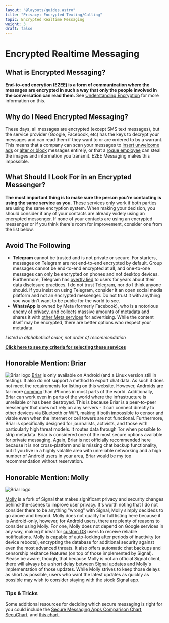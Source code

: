 ```yaml
---
layout: "@layouts/guides.astro"
title: "Privacy: Encrypted Texting/Calling"
topic: Encrypted Realtime Messaging
weight: 3
draft: false
---
```



# Encrypted Realtime Messaging

## What is Encrypted Messaging?

**End-to-end encrytion (E2EE) is a form of communication where the messages are encrypted in such a way that only the people involved in the conversation can read them.** See [Understanding Encryption](/guides/prologue/encryption) for more information on this.

## Why do I Need Encrypted Messaging?

These days, all messages are encrypted (except SMS text messages), but the service provider (Google, Facebook, etc) has the keys to decrypt your messages and can read them if they want to or are ordered to by a warrant. This means that a company can scan your messages to [insert unwelcome ads](https://twitter.com/chrismlacy/status/1409727836093513729) or [alter or block](https://www.theverge.com/2018/12/12/18137795/fcc-text-message-rule-classification-spam) messages entirely, or that a [rogue employee](https://www.uscybersecurity.net/cyberNews/shopify-breach/) can steal the images and information you transmit. E2EE Messaging makes this impossible.

## What Should I Look For in an Encrypted Messenger?

**The most important thing is to make sure the person you're contacting is using the same service as you.** These services only work if both parties are using the same encryption system. When making your decision, you should consider if any of your contacts are already widely using an encrypted messenger. If none of your contacts are using an encrypted messenger or if you think there's room for improvement, consider one from the list below.

## Avoid The Following

<Highlighting variant="warning">

- **Telegram** cannot be trusted and is not private or secure. For starters, messages on Telegram are not end-to-end encrypted by default. Group messages cannot be end-to-end encrypted at all, and one-to-one messages can only be encrypted on phones and not desktop devices. Furthermore, Telegram has [overtly lied](https://www.youtube.com/watch?v=mOHzG-Xp978) to users for years about their data disclosure practices. I do not trust Telegram, nor do I think anyone should. If you insist on using Telegram, consider it an open social media platform and not an encrypted messenger. Do not trust it with anything you wouldn't want to be public for the world to see.
- **WhatsApp** is owned by Meta (formerly Facebook), who is a notorious [enemy of privacy](https://www.forbes.com/sites/thomasbrewster/2017/01/22/whatsapp-facebook-backdoor-government-data-request/#3be52f0c1030), and collects massive amounts of [metadata](/guides/prologue/metadata) and shares it with [other Meta services](https://www.wired.com/story/whatsapp-instagram-facebook-data/) for advertising. While the content itself may be encrypted, there are better options who respect your metadata.

</Highlighting>

_Listed in alphabetical order, not order of recommendation_

<ProsAndCons data={data} headingLevel={4} />

**[Click here to see my criteria for selecting these services](/criteria#encrypted-messaging)**

## Honorable Mention: Briar

<img
  src="/images/logos/briar.png"
  alt="Briar logo"
  class="float-left mx-6 w-24"
/>
[Briar](https://briarproject.org/) is only available on Android (and a Linux
version still in testing). It also do not support a method to export chat data.
As such it does not meet the requirements for listing on this website. However,
Androids are far more
[common](https://www.statista.com/statistics/272698/global-market-share-held-by-mobile-operating-systems-since-2009/)
than iPhones in most parts of the world. Additionally, Briar can work even in
parts of the world where the infrastructure is unreliable or has been destroyed.
This is because Briar is a peer-to-peer messenger that does not rely on any
servers - it can connect directly to other devices via Bluetooth or WiFi, making
it both impossible to censor and viable even when the internet or cell towers
are not functional. Furthermore, Briar is specifically designed for journalists,
activists, and those with particularly high threat models. It routes data
through Tor when possible to strip metadata. Briar is considered one of the most
secure options available for private messaging. Again, Briar is not officially
recommended here because it is not cross-platform and is missing chat backup
functionality, but if you live in a highly volatile area with unreliable
networking and a high number of Android users in your area, Briar would be my
top recommendation without reservation.

## Honorable Mention: Molly

<img
  src="/images/logos/molly.png"
  alt="Briar logo"
  class="float-left mx-6 w-24"
/>

[Molly](https://molly.im/) is a fork of Signal that makes significant privacy and security changes behind-the-scenes to improve user privacy. It's worth noting that I do not consider there to be anything "wrong" with Signal, Molly simply decideds to go above and beyond. Molly does not qualify for full listing here because it is Android-only, however, for Android users, there are plenty of reasons to consider using Molly. For one, Molly does not depend on Google services in any way, making it ideal for [custom OS](/guides/moderately-important/mobile-habits/) users to receive reliable notifications. Molly is capable of auto-locking after periods of inactivity (or device reboots), encrypting the database for additional security against even the most advanced threats. It also offers automatic chat backups and censorship resitance features (on top of those implemented by Signal). Please be aware, though, that because Molly is not an official Signal client, there will always be a short delay between Signal updates and Molly's implementation of those updates. While Molly strives to keep those delays as short as possible, users who want the latest updates as quickly as possible may wish to consider staying with the stock Signal app.

### Tips & Tricks

Some additional resources for deciding which secure messaging is right for you could include the [Secure Messaging Apps Comparison Chart](https://www.securemessagingapps.com/), [SecuChart](https://bkil.gitlab.io/secuchart/), and [this chart](https://www.messenger-matrix.de/messenger-matrix-en.html).
